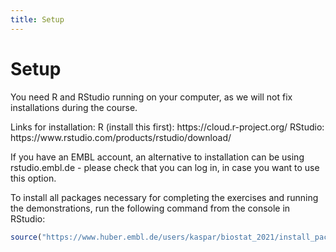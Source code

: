 ```yaml
---
title: Setup
---
```


# Setup

You need R and RStudio running on your computer, as we will not fix installations during the course.  

Links for installation:
R (install this first): https://cloud.r-project.org/
RStudio: https://www.rstudio.com/products/rstudio/download/

If you have an EMBL account, an alternative to installation can be using rstudio.embl.de - please check that you can log in, in case you want to use this option. 

To install all packages necessary for completing the exercises and running the demonstrations, run the following command from the console in RStudio:

```r
source("https://www.huber.embl.de/users/kaspar/biostat_2021/install_packages_biostat.R")
```

